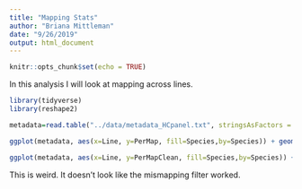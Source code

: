 ```yaml
---
title: "Mapping Stats"
author: "Briana Mittleman"
date: "9/26/2019"
output: html_document
---
```


```r
knitr::opts_chunk$set(echo = TRUE)
```

In this analysis I will look at mapping across lines.  


```r
library(tidyverse)
library(reshape2)
```

```r
metadata=read.table("../data/metadata_HCpanel.txt", stringsAsFactors = F, header = T, sep="\t")
```


```r
ggplot(metadata, aes(x=Line, y=PerMap, fill=Species,by=Species)) + geom_bar(position = "dodge", stat="identity") + facet_grid(~Fraction) +theme(axis.text.x = element_text(angle = 90)) + labs(y= "Map percent", title="Pre cleaning")
```
```r
ggplot(metadata, aes(x=Line, y=PerMapClean, fill=Species,by=Species)) + geom_bar(position = "dodge", stat="identity") + facet_grid(~Fraction) +theme(axis.text.x = element_text(angle = 90)) + labs(y= "Map percent", title="Post cleaning")
```

This is weird. It doesn't look like the mismapping filter worked.  



